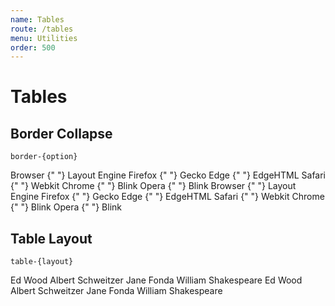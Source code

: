 ```yaml
---
name: Tables
route: /tables
menu: Utilities
order: 500
---
```



# Tables

## Border Collapse

`border-{option}`

<Grid minWidth="300px">
  <InfoBox caption="Separate" pattern="border-separate" isDefault>
    <Box is="table" className="border-separate">
      <tbody>
        <tr>
          <Box is="th" className="border border-4 border-gray-500 px-6 py-2">
            Browser
          </Box>{" "}
          <Box is="th" className="border border-4 border-gray-500 px-6 py-2">
            Layout Engine
          </Box>
        </tr>
        <tr>
          <Box is="td" className="border border-4 border-orange-500 px-6 py-2">
            Firefox
          </Box>{" "}
          <Box
            is="td"
            className="border border-4 border-orange-700 border-dotted px-6 py-2"
          >
            Gecko
          </Box>
        </tr>
        <tr>
          <Box is="td" className="border border-4 border-indigo-600 px-6 py-2">
            Edge
          </Box>{" "}
          <Box is="td" className="border border-4 border-indigo-300 px-6 py-2">
            EdgeHTML
          </Box>
        </tr>
        <tr>
          <Box is="td" className="border border-4 border-teal-400 px-6 py-2">
            Safari
          </Box>{" "}
          <Box
            is="td"
            className="border border-4 border-teal-700 border-dashed px-6 py-2"
          >
            Webkit
          </Box>
        </tr>
        <tr>
          <Box is="td" className="border border-4 border-green-400 px-6 py-2">
            Chrome
          </Box>{" "}
          <Box
            is="td"
            className="border border-4 border-green-500 border-dotted px-6 py-2"
          >
            Blink
          </Box>
        </tr>
        <tr>
          <Box is="td" className="border border-4 border-red-400 px-6 py-2">
            Opera
          </Box>{" "}
          <Box is="td" className="border border-4 border-red-dashed px-6 py-2">
            Blink
          </Box>
        </tr>
      </tbody>
    </Box>
  </InfoBox>
  <InfoBox caption="Collapse" pattern="border-collapse">
    <Box is="table" className="border-collapse">
      <tbody>
        <tr>
          <Box is="th" className="border border-4 border-gray-500 px-6 py-2">
            Browser
          </Box>{" "}
          <Box is="th" className="border border-4 border-gray-500 px-6 py-2">
            Layout Engine
          </Box>
        </tr>
        <tr>
          <Box is="td" className="border border-4 border-orange-500 px-6 py-2">
            Firefox
          </Box>{" "}
          <Box
            is="td"
            className="border border-4 border-orange-700 border-dotted px-6 py-2"
          >
            Gecko
          </Box>
        </tr>
        <tr>
          <Box is="td" className="border border-4 border-indigo-600 px-6 py-2">
            Edge
          </Box>{" "}
          <Box is="td" className="border border-4 border-indigo-300 px-6 py-2">
            EdgeHTML
          </Box>
        </tr>
        <tr>
          <Box is="td" className="border border-4 border-teal-400 px-6 py-2">
            Safari
          </Box>{" "}
          <Box
            is="td"
            className="border border-4 border-teal-700 border-dashed px-6 py-2"
          >
            Webkit
          </Box>
        </tr>
        <tr>
          <Box is="td" className="border border-4 border-green-400 px-6 py-2">
            Chrome
          </Box>{" "}
          <Box
            is="td"
            className="border border-4 border-green-500 border-dotted px-6 py-2"
          >
            Blink
          </Box>
        </tr>
        <tr>
          <Box is="td" className="border border-4 border-red-400 px-6 py-2">
            Opera
          </Box>{" "}
          <Box is="td" className="border border-4 border-red-dashed px-6 py-2">
            Blink
          </Box>
        </tr>
      </tbody>
    </Box>
  </InfoBox>
</Grid>

## Table Layout

`table-{layout}`

<Grid minWidBox="200px">
  <InfoBox caption="Auto" pattern="table-auto" isDefault>
    <Box is="table" className="border bg-white table-auto w-full">
      <tr>
        <Box is="td" className="truncate border p-2">
          Ed
        </Box>
        <Box is="td" className="truncate border p-2">
          Wood
        </Box>
      </tr>
      <tr>
        <Box is="td" className="truncate border p-2">
          Albert
        </Box>
        <Box is="td" className="truncate border p-2">
          Schweitzer
        </Box>
      </tr>
      <tr>
        <Box is="td" className="truncate border p-2">
          Jane
        </Box>
        <Box is="td" className="truncate border p-2">
          Fonda
        </Box>
      </tr>
      <tr>
        <Box is="td" className="truncate border p-2">
          William
        </Box>
        <Box is="td" className="truncate border p-2">
          Shakespeare
        </Box>
      </tr>
    </Box>
  </InfoBox>
  <InfoBox caption="Fixed" pattern="table-fixed">
    <Box is="table" className="border bg-white table-fixed w-48">
      <tr>
        <Box is="td" className="truncate border p-2">
          Ed
        </Box>
        <Box is="td" className="truncate border p-2">
          Wood
        </Box>
      </tr>
      <tr>
        <Box is="td" className="truncate border p-2">
          Albert
        </Box>
        <Box is="td" className="truncate border p-2">
          Schweitzer
        </Box>
      </tr>
      <tr>
        <Box is="td" className="truncate border p-2">
          Jane
        </Box>
        <Box is="td" className="truncate border p-2">
          Fonda
        </Box>
      </tr>
      <tr>
        <Box is="td" className="truncate border p-2">
          William
        </Box>
        <Box is="td" className="truncate border p-2">
          Shakespeare
        </Box>
      </tr>
    </Box>
  </InfoBox>
</Grid>
